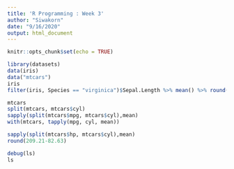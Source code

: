 ```yaml
---
title: 'R Programming : Week 3'
author: "Siwakorn"
date: "9/16/2020"
output: html_document
---
```


```r
knitr::opts_chunk$set(echo = TRUE)
```

```r
library(datasets)
data(iris)
data("mtcars")
iris
filter(iris, Species == "virginica")$Sepal.Length %>% mean() %>% round()
```

```r
mtcars
split(mtcars, mtcars$cyl)
sapply(split(mtcars$mpg, mtcars$cyl),mean)
with(mtcars, tapply(mpg, cyl, mean))

sapply(split(mtcars$hp, mtcars$cyl),mean)
round(209.21-82.63)

```


```r
debug(ls)
ls
```

